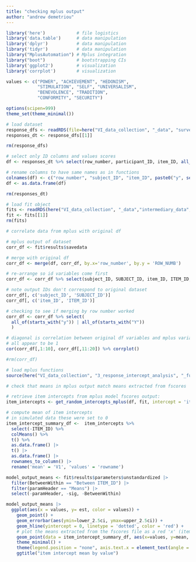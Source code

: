 ```yaml
---
title: "checking mplus output"
author: "andrew demetriou"
---
```


```r
library('here')            # file logistics
library('data.table')      # data manipulation
library('dplyr')           # data manipulation
library('tidyr')           # data manipulation
library("MplusAutomation") # Mplus integration
library("boot")            # bootstrapping CIs
library('ggplot2')         # visualization
library('corrplot')        # visualization

values <- c("POWER", "ACHIEVEMENT", "HEDONISM",  
            "STIMULATION", "SELF", "UNIVERSALISM", 
            "BENEVOLENCE", "TRADITION",  
            "CONFORMITY", "SECURITY")

options(scipen=999)
theme_set(theme_minimal())
```



```r
# load dataset
response_dfs <- readRDS(file=here("VI_data_collection", "_data", "survey_response_data", "response_dfs.RDS"))
responses_dt <- response_dfs[[1]]

rm(response_dfs)

# select only ID columns and values scores
df <- responses_dt %>% select(row_number, participant_ID, item_ID, all_of(values))

# rename columns to have same names as in functions
colnames(df) <- c("row_number", "subject_ID", "item_ID", paste0("y", seq(1, 10)))
df <- as.data.frame(df)

rm(responses_dt)
```

```r
# load fit object
fits <- readRDS(here("VI_data_collection", "_data","intermediary_data", "mplus_participant_fits"))
fit <- fits[[1]]
rm(fits)
```


```r
# correlate data from mplus with original df

# mplus output of dataset
corr_df <- fit$results$savedata

# merge with original df
corr_df <- merge(df, corr_df, by.x='row_number', by.y = 'ROW_NUMB')

# re-arrange so id variables come first
corr_df <- corr_df %>% select(subject_ID, SUBJECT_ID, item_ID, ITEM_ID, all_of(everything()))

# note output IDs don't correspond to original dataset
corr_df[, c('subject_ID', 'SUBJECT_ID')]
corr_df[, c('item_ID', 'ITEM_ID')]

# checking to see if merging by row number worked
corr_df <- corr_df %>% select(
  all_of(starts_with("y")) | all_of(starts_with("Y"))
  )

# diagonal is correlation between original df variables and mplus variables
# all appear to be 1
cor(corr_df[,1:10], corr_df[,11:20]) %>% corrplot()

#rm(corr_df)
```

```r
# load mplus functions
source(here("VI_data_collection", "3_response_intercept_analysis", "_functions", "mplus_descriptives_function_1.6.R"))
```



```r
# check that means in mplus output match means extracted from fscores

# retrieve item intercepts from mplus model fscores output:
item_intercepts <- get_random_intercepts_mplus(df, fit, intercept = 'item_ID')

# compute mean of item intercepts
# in simulated data these were set to 0
item_intercept_summary_df <-  item_intercepts %>%
  select(-ITEM_ID) %>%
  colMeans() %>%
  t() %>%
  as.data.frame() |>
  t() |>
  as.data.frame() |>
  rownames_to_column() |>
  rename('mean' = 'V1', 'values' = 'rowname') 

model_output_means <- fit$results$parameters$unstandardized |>
  filter(BetweenWithin == "Between ITEM_ID") |>
  filter(paramHeader == "Means") |>
  select(-paramHeader, -sig, -BetweenWithin)

model_output_means |> 
  ggplot(aes(x = values, y= est, color = values)) +
    geom_point() +
    geom_errorbar(aes(ymin=lower_2.5ci, ymax=upper_2.5ci)) + 
    geom_hline(yintercept = 0, linetype = 'dotted', color = 'red') +
    # plot the means extracted from the fscores file as a red 'x' (item_intercepts_summary_df)
    geom_point(data = item_intercept_summary_df, aes(x=values, y=mean, color = "red"), shape = 4, size = 4) +
    theme_minimal() +
    theme(legend.position = "none", axis.text.x = element_text(angle = 45)) +
    ggtitle("item intercept mean by value")
```